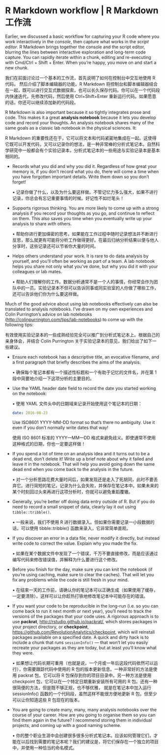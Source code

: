 # R Markdown workflow | R Markdown工作流

Earlier, we discussed a basic workflow for capturing your R code where you work  interactively in the _console_, then capture what works in the _script editor_. R Markdown brings together the console and the script editor, blurring the lines between interactive exploration and long-term code capture. You can rapidly iterate within a chunk, editing and re-executing with Cmd/Ctrl + Shift + Enter. When you're happy, you move on and start a new chunk.

我们在前面讨论过一个基本的工作流，首先说明了如何在控制台中交互地使用 R 代码， 然后介绍了脚本编辑器的功能。R Markdown 将控制台和脚本编辑器结合在一起，既可以进行交互式数据探索，也可以长久保存代码。你可以在一个代码段内快速迭代，先修改代码，然后使用 Ctrl+Shift+Enter 重新运行代码。如果愿意的话，你还可以继续添加新的代码段。

R Markdown is also important because it so tightly integrates prose and code. This makes it a great __analysis notebook__ because it lets you develop code and record your thoughts. An analysis notebook shares many of the same goals as a classic lab notebook in the physical sciences. It:

R Markdown 的重要性还在于，它可以将文本和代码紧密地集成在一起。这使得它既可以开发代码，又可以记录你的想法，是一种非常棒的分析式笔记本。自然科学研究中一般都会有个实验记录本，分析式笔记本的一些用途与实验记录本是基本相同的。

*   Records what you did and why you did it. Regardless of how great your
    memory is, if you don't record what you do, there will come a time when
    you have forgotten important details. Write them down so you don't forget!
    
    • 记录你做了什么，以及为什么要这样做。不管记忆力多么强大，如果不进行记录，你总会有忘记重要事情的时候。好记性不如烂笔头！

*   Supports rigorous thinking. You are more likely to come up with a strong
    analysis if you record your thoughts as you go, and continue to reflect
    on them. This also saves you time when you eventually write up your
    analysis to share with others.
    
    • 帮助你进行更加缜密的思考。如果能在工作过程中随时记录想法并不断进行反思，那么就更有可能将分析工作做得更好。在最后归纳分析结果以便与他人分享时，这些记录还可以节省你大量的时间。

*   Helps others understand your work. It is rare to do data analysis by
    yourself, and you'll often be working as part of a team. A lab notebook
    helps you share not only what you've done, but why you did it with your
    colleagues or lab mates.
    
    • 帮助人们理解你的工作。数据分析通常不是一个人的事情，你经常会作为团队中的一员。实验记录本不但可以告诉同事或同实验室的人你做了哪些工作，还可以告诉他们你为什么要这样做。

Much of the good advice about using lab notebooks effectively can also be translated to analysis notebooks. I've drawn on my own experiences and Colin Purrington's advice on lab notebooks  (<http://colinpurrington.com/tips/lab-notebooks>) to come up with the following tips:

有效使用实验记录本的一些成熟经验完全可以推广到分析式笔记本上。根据自己的亲身体会，并结合 Colin Purrington 关于实验记录本的意见，我们给出了如下一些建议。

*   Ensure each notebook has a descriptive title, an evocative filename, and a
    first paragraph that briefly describes the aims of the analysis.
    
    • 确保每个笔记本都有一个描述性标题和一个有助于记忆的文件名，并在第 1 段中简要地介绍一下这项分析的主要目的。

*   Use the YAML header date field to record the date you started working on the
    notebook:
    
    • 使用 YAML 文件头中的日期域来记录开始使用这个笔记本的日期：

    ```yaml
    date: 2016-08-23
    ```

    Use ISO8601 YYYY-MM-DD format so that's there no ambiguity. Use it
    even if you don't normally write dates that way!
    
    使用 ISO 8601 标准的 YYYY—MM—DD 格式来避免歧义。即使通常不使用这种格式的日期，你也一定要这样做！

*   If you spend a lot of time on an analysis idea and it turns out to be a
    dead end, don't delete it! Write up a brief note about why it failed and
    leave it in the notebook. That will help you avoid going down the same
    dead end when you come back to the analysis in the future.
    
    •	对一个分析思路花费大量时间后，如果发现还是走入了死胡同，此时不要丢弃它。进行简短的笔记，记录为什么会失败，并保存在笔记本中。如果未来的某个时刻回过头来再进行这项分析时，你就可以避免重蹈覆辙。

*   Generally, you're better off doing data entry outside of R. But if you 
    do need to record a small snippet of data, clearly lay it out using
    `tibble::tribble()`.
    
    •	一般来说，我们不使用 R 进行数据录入。但如果你需要记录一小段数据的话，可以使用 tibble::tribble() 函数来录入，它非常简单直观。

*   If you discover an error in a data file, never modify it directly, but
    instead write code to correct the value. Explain why you made the fix.
    
    •	如果在某个数据文件中发现了一个错误，千万不要直接修改，而是应该通过编写代码来修改错误值，并解释为什么要进行这个修改。

*   Before you finish for the day, make sure you can knit the notebook
    (if you're using caching, make sure to clear the caches). That will
    let you fix any problems while the code is still fresh in your mind.
    
    •	在结束一天的工作前，请确认你的笔记本可以正确生成（如果使用了缓存，一定要清除）。这样可以让你趁热打铁地修改笔记本中可能存在的错误。

*   If you want your code to be reproducible in the long-run (i.e. so you can
    come back to run it next month or next year), you'll need to track the
    versions of the packages that your code uses. A rigorous approach is to use
    __packrat__, <http://rstudio.github.io/packrat/>, which stores packages 
    in your project directory, or __checkpoint__,
    <https://github.com/RevolutionAnalytics/checkpoint>, which will reinstall
    packages available on a specified date. A quick and dirty hack is to include
    a chunk that runs `sessionInfo()` --- that won't let you easily recreate 
    your packages as they are today, but at least you'll know what they were.
    
    •	如果想让代码长期可重用（也就是说，一个月或一年后这段代码依然可以运行），你需要跟踪代码中使用的 R 包的版本更新信息。一种非常好的方法是使用 packrat 包，它可以将 R 包保存到你的项目目录中。另一种方法是使用 checkpoint 包，它可以在一个特定日期重新安装所有可用的 R 包。还有一种很简便的方法，但是既不够正规，也不够优雅， 就是在笔记本中加入运行 sessionInfo() 函数的一个代码段，虽然这样不能很方便地更新 R 包，但至少可以让你知道这些 R 包现在的版本。

*   You are going to create many, many, many analysis notebooks over the course
    of your career. How are you going to organise them so you can find them
    again in the future? I recommend storing them in individual projects,
    and coming up with a good naming scheme.
    
    •	你的整个职业生涯中会创建很多很多分析式笔记本。应该如何管理它们，才能在以后找到需要的笔记本呢？我们的建议是，将它们保存在一个独立的项目中，并使用一种恰当的命名模式。
